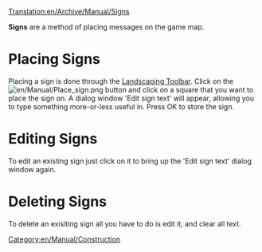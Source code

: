 [[Translation:en/Archive/Manual/Signs]]
[[Category:en/Manual/Construction]]

'''Signs''' are a method of placing messages on the game map.

=Placing Signs=
Placing a sign is done through the [[en/Manual/Landscaping|Landscaping Toolbar]]. Click on the [[File:en/Manual/Place sign.png]] button and click on a square that you want to place the sign on. A dialog window 'Edit sign text' will appear, allowing you to type something more-or-less useful in. Press OK to store the sign.

=Editing Signs=
To edit an existing sign just click on it to bring up the 'Edit sign text' dialog window again.

=Deleting Signs=
To delete an exisiting sign all you have to do is edit it, and clear all text.